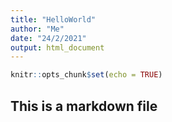```yaml
---
title: "HelloWorld"
author: "Me"
date: "24/2/2021"
output: html_document
---
```


```r
knitr::opts_chunk$set(echo = TRUE)
```

## This is a markdown file

